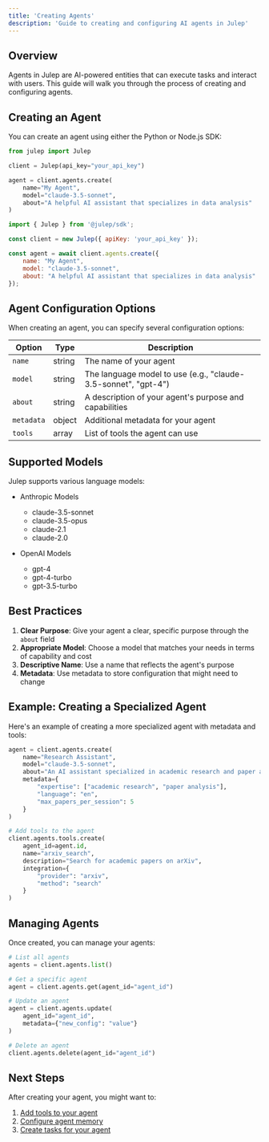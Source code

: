 ```yaml
---
title: 'Creating Agents'
description: 'Guide to creating and configuring AI agents in Julep'
---
```


## Overview

Agents in Julep are AI-powered entities that can execute tasks and interact with users. This guide will walk you through the process of creating and configuring agents.

## Creating an Agent

You can create an agent using either the Python or Node.js SDK:

```python Python
from julep import Julep

client = Julep(api_key="your_api_key")

agent = client.agents.create(
    name="My Agent",
    model="claude-3.5-sonnet",
    about="A helpful AI assistant that specializes in data analysis"
)
```

```javascript JavaScript
import { Julep } from '@julep/sdk';

const client = new Julep({ apiKey: 'your_api_key' });

const agent = await client.agents.create({
    name: "My Agent",
    model: "claude-3.5-sonnet",
    about: "A helpful AI assistant that specializes in data analysis"
});
```

## Agent Configuration Options

When creating an agent, you can specify several configuration options:

| Option | Type | Description |
|--------|------|-------------|
| `name` | string | The name of your agent |
| `model` | string | The language model to use (e.g., "claude-3.5-sonnet", "gpt-4") |
| `about` | string | A description of your agent's purpose and capabilities |
| `metadata` | object | Additional metadata for your agent |
| `tools` | array | List of tools the agent can use |

## Supported Models

Julep supports various language models:

- Anthropic Models
  - claude-3.5-sonnet
  - claude-3.5-opus
  - claude-2.1
  - claude-2.0
  
- OpenAI Models
  - gpt-4
  - gpt-4-turbo
  - gpt-3.5-turbo

## Best Practices

1. **Clear Purpose**: Give your agent a clear, specific purpose through the `about` field
2. **Appropriate Model**: Choose a model that matches your needs in terms of capability and cost
3. **Descriptive Name**: Use a name that reflects the agent's purpose
4. **Metadata**: Use metadata to store configuration that might need to change

## Example: Creating a Specialized Agent

Here's an example of creating a more specialized agent with metadata and tools:

```python Python
agent = client.agents.create(
    name="Research Assistant",
    model="claude-3.5-sonnet",
    about="An AI assistant specialized in academic research and paper analysis",
    metadata={
        "expertise": ["academic research", "paper analysis"],
        "language": "en",
        "max_papers_per_session": 5
    }
)

# Add tools to the agent
client.agents.tools.create(
    agent_id=agent.id,
    name="arxiv_search",
    description="Search for academic papers on arXiv",
    integration={
        "provider": "arxiv",
        "method": "search"
    }
)
```

## Managing Agents

Once created, you can manage your agents:

```python Python
# List all agents
agents = client.agents.list()

# Get a specific agent
agent = client.agents.get(agent_id="agent_id")

# Update an agent
agent = client.agents.update(
    agent_id="agent_id",
    metadata={"new_config": "value"}
)

# Delete an agent
client.agents.delete(agent_id="agent_id")
```

## Next Steps

After creating your agent, you might want to:

1. [Add tools to your agent](/building-blocks/agents/agent-tools)
2. [Configure agent memory](/building-blocks/agents/agent-memory)
3. [Create tasks for your agent](/building-blocks/tasks/task-basics) 